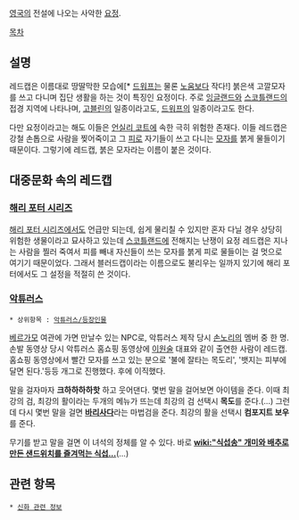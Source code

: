 {{{+1 Redcap}}}

[[영국]]의 전설에 나오는 사악한 [[요정]].

[[목차]]
== 설명 ==
레드캡은 이름대로 땅딸막한 모습에[* [[드워프]]는 물론 [[노움]]보다 작다!] 붉은색 고깔모자를 쓰고 다니며 집단 생활을 하는 것이 특징인 요정이다. 주로 [[잉글랜드]]와 [[스코틀랜드]]의 접경 지역에 나타나며, [[고블린]]의 일종이라고도, [[드워프]]의 일종이라고도 한다.

다만 요정이라고는 해도 이들은 [[언실리 코트]]에 속한 극히 위험한 존재다. 이들 레드캡은 강철 손톱으로 사람을 찢어죽이고 그 [[피]]로 자기들이 쓰고 다니는 [[모자]]를 붉게 물들이기 때문이다. 그렇기에 레드캡, 붉은 모자라는 이름이 붙은 것이다.

== 대중문화 속의 레드캡 ==
=== [[해리 포터 시리즈]] ===
[[해리 포터 시리즈]]에서도 언급만 되는데, 쉽게 물리칠 수 있지만 혼자 다닐 경우 상당히 위험한 생물이라고 묘사하고 있는데 [[스코틀랜드]]에 전해지는 난쟁이 요정 레드캡은 지나는 사람을 찔러 죽여서 피를 빼내 자신들이 쓰는 모자를 붉게 피로 물들이는 걸 멋으로 여기기 때문이었다. 그래서 블러드캡이라는 이름으로도 불리우는 일까지 있기에 해리 포터에서도 그 설정을 적절히 쓴 것이다.

=== [[악튜러스]] ===
 * 상위항목 : [[악튜러스/등장인물]]

[[베르가모]] 여관에 가면 만날수 있는 NPC로, 악튜러스 제작 당시 [[손노리]]의 멤버 중 한 명. 손발 동영상 당시 악튜러스 홈쇼핑 동영상에 [[이원술]] 대표와 같이 출연한 사람이 레드캡. 홈쇼핑 동영상에서 빨간 모자를 쓰고 있는 분으로 '불에 잘타는 목도리', '뱃지는 피부에 달면 된다.'등등 개그로 진행했다. 후에 이직했다.

말을 걸자마자 '''크하하하하핫''' 하고 웃어댄다. 몇번 말을 걸어보면 아이템을 준다. 이때 최강의 검, 최강의 활이라는 두개의 메뉴가 뜨는데 최강의 검 선택시 '''목도'''를 준다.(...) 그런데 다시 몇번 말을 걸면 '''[[바리사다]]'''라는 마법검을 준다. 최강의 활을 선택시 '''컴포지트 보우'''를 준다.

무기를 받고 말을 걸면 이 녀석의 정체를 알 수 있다. 바로 '''[[wiki:"식섭송" 개미와 배추로 만든 샌드위치를 즐겨먹는 식섭...]]'''(...)

== 관련 항목 ==
 * [[신화 관련 정보]]
